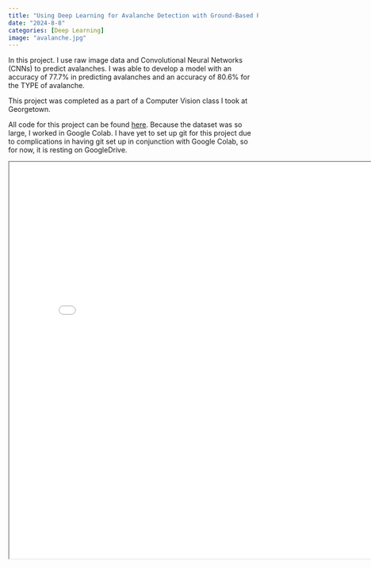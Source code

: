 ```yaml
---
title: "Using Deep Learning for Avalanche Detection with Ground-Based Photography"
date: "2024-8-8"
categories: [Deep Learning]
image: "avalanche.jpg"
---
```


In this project. I use raw image data and Convolutional Neural Networks (CNNs) to predict avalanches. I was able to develop a model with an accuracy of 77.7% in predicting avalanches and an
accuracy of 80.6% for the TYPE of avalanche.

This project was completed as a part of a Computer Vision class I took at Georgetown.

All code for this project can be found [here](https://drive.google.com/drive/folders/1xwRCqHGi_5uGJSOy6vS750eqBVABIDEY?usp=drive_link). Because the dataset was so large, I worked in Google Colab. I have yet to set up git for this project due to complications in having git set up in conjunction with Google Colab, so for now, it is resting on GoogleDrive.

<iframe 
  width="800" 
  height="800" 
  src="avalanche.pdf">
</iframe>